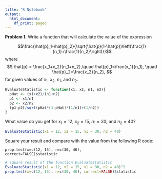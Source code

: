 ```yaml
---
title: "R Notebook"
output:
  html_document:
    df_print: paged
---
```


**Problem 1.** Write a function that will calculate the value of the expression

$$\frac{\hat{p}_1-\hat{p}_2}{\sqrt{\hat{p}(1-\hat{p})\left(\frac{1}{n_1}+\frac{1}{n_2}\right)}}$$ where$$ \hat{p} = \frac{x_1+x_2}{n_1+n_2},\quad \hat{p}_1=\frac{x_1}{n_1}, \quad \hat{p}_2=\frac{x_2}{n_2}, $$ for given values of $x_1$, $x_2$, $n_1$, and $n_2$.

```r
EvaluateStatistic <- function(x1, x2, n1, n2){
  pHat <- (x1+x2)/(n1+n2)
  p1 <- x1/n1
  p2 <- x2/n2
  (p1-p2)/sqrt(pHat*(1-pHat)*(1/n1)+(1/n2))
}
```

What value do you get for $x_1= 12$, $x_2 = 15$, $n_1 = 30$, and $n_2 = 40$?

```r
EvaluateStatistic(x1 = 12, x2 = 15, n1 = 30, n2 = 40)
```

Square your result and compare with the value from the following R code:

<code>prop.test(x=c(12, 15), n=c(30, 40), correct=FALSE)\$statistic</code>

```r
# square result of the function EvaluateStatistic
EvaluateStatistic(x1 = 12, x2 = 15, n1 = 30, n2 = 40)^2
prop.test(x=c(12, 15), n=c(30, 40), correct=FALSE)$statistic
```
